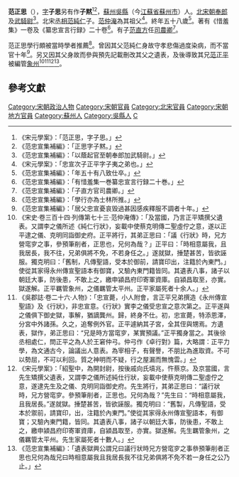 '''范正思'''（{{bd|1051年||1108年|catIdx=F}}），[[表字|字]]'''子思'''另有作'''子黙'''<ref>《宋元學案》：「范正思，字子思。」</ref><ref>《范忠宣集補編》：「正思字子黙。」</ref>，[[蘇州|蘇州]][[吳縣|吳縣]]（今[[江蘇省|江蘇省]][[蘇州市|蘇州市]]）人。[[北宋|北宋]][[朝奉郎|朝奉郎]]及[[武騎尉|武騎尉]]<ref>《范忠宣集補編》：「以蔭起官至朝奉郎加武騎尉。」</ref>。北宋[[丞相|丞相]][[范純仁|范純仁]]子。[[范仲淹|范仲淹]]為其祖父<ref>《宋元學案》：「忠宣次子正平字子夷之弟也。」</ref>。終年五十八歲<ref>《范忠宣集補編》：「年五十有八致仕卒。」</ref>。著有《惜羞集》一卷及《纂忠宣言行録》二十卷<ref>《范忠宣集補編》：「有惜羞集一巻纂忠宣言行録二十巻。」</ref>。有子[[范直方|范直方]]任[[司農卿|司農卿]]<ref>《范忠宣集補編》：「子直方官司農卿。」</ref>。

范正思學行頗被當時學者推薦<ref>《范忠宣集補編》：「學行亦為士林所推。」</ref>。曾因其父范純仁身故守孝悲傷過度染病，而不當官十年<ref>《范忠宣集補編》：「居父忠宣憂哀毁過甚因感疾釋服不調者十年。」</ref>。另又因其父身故而參與預先記載刪改其父之遺表，及後導致其兄[[范正平|范正平]]被編管[[象州_(古代)|象州]]<ref>《宋史‧卷三百十四‧列傳第七十三‧范仲淹傳》：「及當國，乃言正平矯撰父遺表。又謂李之儀所述《純仁行狀》，妄載中使蔡克明傳二聖虛佇之意，遂以正平逮之儀、克明同詣御史府。正平將行，其弟正思曰：「議《行狀》時，兄方營窀穸之事，參預筆削者，正思也，兄何為哉？」正平曰：「時相意屬我，且我居長，我不往，兄弟俱將不免，不若身任之。」遂就獄，捶楚甚苦，皆欲誣服。獨克明曰：「舊制，凡傳聖語，受本於御前，請寶印出，注籍於內東門。」使從其家得永州傳宣聖語本有御寶，又驗內東門籍皆同。其遺表八事，諸子以朝廷大事，防後患，不敢上之，繳申潁昌府印寄軍資庫。自潁昌取至，亦實。獄遂解。正平羈管象州，之儀羈管太平州。正平家屬死者十余人。」</ref><ref>《吳郡誌‧卷二十六‧人物》：「忠宣薨，小人附會，言正平兄弟撰造《永州傳宣聖語》及《行狀》，非忠宣意。《行狀》實李之儀受忠宣之意次第之。正平遂與之儀俱下御史獄，事解，猶謫龔州。歸，終身不仕。初，忠宣薨，特添恩澤，分宮中外諸孫。久之，追奪例外官。正平遽納其子宮，全其侄與甥焉。方遺表，獄作，弟正思曰：“兄是時方當窀穸，某實預議。”正平獨身當之。其後徐丞相處仁，問正平之為人於王窘仲弓。仲弓作《卓行對》篇，大略謂：正平力學，為文通古今，論議出人意表。為宰相子，有聲譽，不朋比為進取資。不可以勢屈，不可以利回。質之神明而不疑，行之屋漏而無愧雲。」</ref><ref>《宋元學案》：「紹聖中，為開封尉，按後戚向氏墳兆，忤蔡京。及京當國，言先生矯撰父遺表，又謂李之儀所述純仕行狀，妄載中使蔡克明傳二聖虛佇之意，遂逮先生及之儀、克明同詣御史府。先生將行，其弟正思曰：“議行狀時，兄方營窀穸。參預筆削者，正思也。兄何為哉？”先生曰：“時相意屬我，且我居長。”遂就獄。捶楚甚苦，皆欲誣服。獨克明曰：“舊製，凡傳聖語，受本於禦前，請寶印，出，注籍於內東門。”使從其家得永州傳宣聖語本，有御寶；又驗內東門籍，皆同。其遺表八事，諸子以朝廷大事，防後患，不敢上之，繳申潁昌府印寄軍資庫，自潁昌取至，亦實。獄遂解。先生羈管象州，之儀羈管太平州。先生家屬死者十數人。」</ref><ref>《范忠宣集補編》：「遺表獄興公謂兄曰議行狀時兄方營窀穸之事叅預筆削者正思也兄何為哉兄曰時相意屬我且我居長我不往兄弟俱將不免不若一身任之公乃止。」</ref>。

==參考文獻==
{{wikisource|宋史/卷314}}
{{wikisource|宋元學案}}
{{wikisource|吳郡誌/卷26}}
{{Reflist}}

{{DEFAULTSORT:Fan范}}
[[Category:宋朝政治人物|Category:宋朝政治人物]]
[[Category:宋朝官員|Category:宋朝官員]]
[[Category:北宋官員|Category:北宋官員]]
[[Category:宋朝地方官員|Category:宋朝地方官員]]
[[Category:蘇州人|Category:蘇州人]]
[[Category:吳縣人|Category:吳縣人]]
[[Category:范姓|C]]